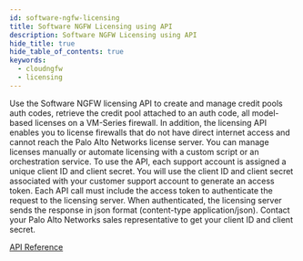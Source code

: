 ```yaml
---
id: software-ngfw-licensing
title: Software NGFW Licensing using API
description: Software NGFW Licensing using API
hide_title: true
hide_table_of_contents: true
keywords:
  - cloudngfw
  - licensing
---
```


Use the Software NGFW licensing API to create and manage credit pools auth codes, retrieve the credit pool attached to an auth code, all model-based licenses on a VM-Series firewall. In addition, the licensing API enables you to license firewalls that do not have direct internet access and cannot reach the Palo Alto Networks license server. You can manage licenses manually or automate licensing with a custom script or an orchestration service.
To use the API, each support account is assigned a unique client ID and client secret. You will use the client ID and client secret associated with your customer support account to generate an access token. Each API call must include the access token to authenticate the request to the licensing server. When authenticated, the licensing server sends the response in json format (content-type application/json). Contact your Palo Alto Networks sales representative to get your client ID and client secret.

[API Reference](/cloudngfw/aws/api)